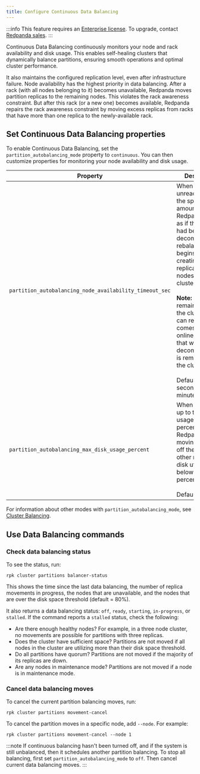 ```yaml
---
title: Configure Continuous Data Balancing
---
```


<head>
    <meta name="title" content="Continuous Data Balancing | Redpanda Docs"/>
    <meta name="description" content="Continuous Data Balancing simplifies operations with self-healing clusters that dynamically balance partitions."/>
</head>

:::info
This feature requires an [Enterprise license](../../../get-started/licenses). To upgrade, contact [Redpanda sales](https://redpanda.com/try-redpanda?section=enterprise-cloud).
:::

Continuous Data Balancing continuously monitors your node and rack availability and disk usage. This enables self-healing clusters that dynamically balance partitions, ensuring smooth operations and optimal cluster performance. 

It also maintains the configured replication level, even after infrastructure failure. Node availability has the highest priority in data balancing. After a rack (with all nodes belonging to it) becomes unavailable, Redpanda moves partition replicas to the remaining nodes. This violates the rack awareness constraint. But after this rack (or a new one) becomes available, Redpanda repairs the rack awareness constraint by moving excess replicas from racks that have more than one replica to the newly-available rack.

## Set Continuous Data Balancing properties
To enable Continuous Data Balancing, set the `partition_autobalancing_mode` property to `continuous`. You can then customize properties for monitoring your node availability and disk usage.

| Property      | Description |
| ----------- | ----------- |
| `partition_autobalancing_node_availability_timeout_sec`   |  When a node is unreachable for the specified amount of time, Redpanda acts as if the node had been decommissioned: rebalancing begins, re-creating all of its replicas on other nodes in the cluster.<br /><br /> **Note:** The node remains part of the cluster, and it can rejoin when it comes back online. A node that was actually decommissioned is removed from the cluster. <br /><br /> Default is 900 seconds (15 minutes).      |
| `partition_autobalancing_max_disk_usage_percent`      |  When a node fills up to this disk usage percentage, Redpanda starts moving replicas off the node to other nodes with disk utilization below the percentage. <br /><br />Default is 80%.    |

For information about other modes with `partition_autobalancing_mode`, see [Cluster Balancing](../cluster-balancing).

## Use Data Balancing commands

### Check data balancing status
To see the status, run: 

`rpk cluster partitions balancer-status`

This shows the time since the last data balancing, the number of replica movements in progress, the nodes that are unavailable, and the nodes that are over the disk space threshold (default = 80%).

It also returns a data balancing status: `off`, `ready`, `starting`, `in-progress`, or `stalled`. If the command reports a `stalled` status, check the following:

* Are there enough healthy nodes? For example, in a three node cluster, no movements are possible for partitions with three replicas. 
* Does the cluster have sufficient space? Partitions are not moved if all nodes in the cluster are utilizing more than their disk space threshold.
* Do all partitions have quorum? Partitions are not moved if the majority of its replicas are down.
* Are any nodes in maintenance mode? Partitions are not moved if a node is in maintenance mode.

### Cancel data balancing moves

To cancel the current partition balancing moves, run: 

`rpk cluster partitions movement-cancel`

To cancel the partition moves in a specific node, add `--node`. For example:

`rpk cluster partitions movement-cancel --node 1`

:::note
If continuous balancing hasn't been turned off, and if the system is still unbalanced, then it schedules another partition balancing. To stop all balancing, first set `partition_autobalancing_mode` to `off`. Then cancel current data balancing moves.
:::